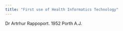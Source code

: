 ```yaml
---
title: "First use of Health Informatics Technology"
---
```


Dr Artrhur Rappoport. 1952 Porth A.J. </body></html>